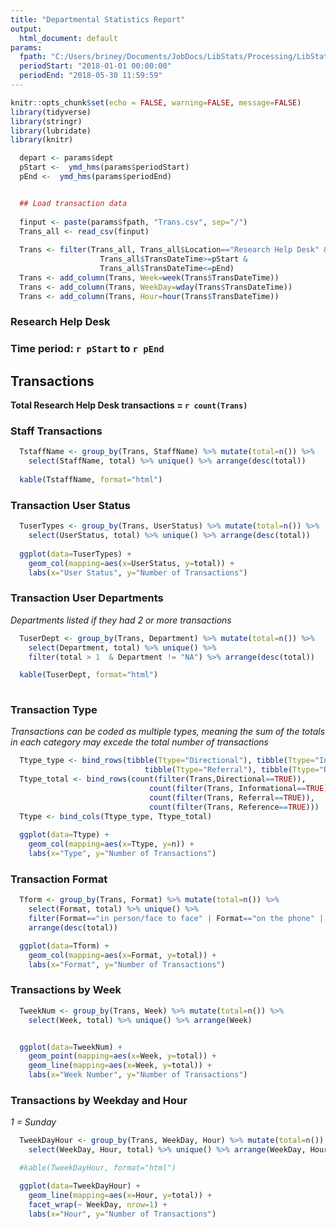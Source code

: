 ```yaml
---
title: "Departmental Statistics Report"
output:
  html_document: default
params:
  fpath: "C:/Users/briney/Documents/JobDocs/LibStats/Processing/LibStats_R/Reports/data"
  periodStart: "2018-01-01 00:00:00"
  periodEnd: "2018-05-30 11:59:59"
---
```


```r
knitr::opts_chunk$set(echo = FALSE, warning=FALSE, message=FALSE)
library(tidyverse)
library(stringr)
library(lubridate)
library(knitr)

  depart <- params$dept
  pStart <-  ymd_hms(params$periodStart)
  pEnd <-  ymd_hms(params$periodEnd)


  ## Load transaction data
  
  finput <- paste(params$fpath, "Trans.csv", sep="/")
  Trans_all <- read_csv(finput)
  
  Trans <- filter(Trans_all, Trans_all$Location=="Research Help Desk" &
                    Trans_all$TransDateTime>=pStart & 
                    Trans_all$TransDateTime<=pEnd)
  Trans <- add_column(Trans, Week=week(Trans$TransDateTime))
  Trans <- add_column(Trans, WeekDay=wday(Trans$TransDateTime))
  Trans <- add_column(Trans, Hour=hour(Trans$TransDateTime))
```

### Research Help Desk

### Time period: `r pStart` to `r pEnd`



## Transactions

__Total Research Help Desk transactions = `r count(Trans)`__

### Staff Transactions

```r
  TstaffName <- group_by(Trans, StaffName) %>% mutate(total=n()) %>% 
    select(StaffName, total) %>% unique() %>% arrange(desc(total))
  
  kable(TstaffName, format="html")

```

### Transaction User Status

```r
  TuserTypes <- group_by(Trans, UserStatus) %>% mutate(total=n()) %>% 
    select(UserStatus, total) %>% unique() %>% arrange(desc(total))
  
  ggplot(data=TuserTypes) +
    geom_col(mapping=aes(x=UserStatus, y=total)) +
    labs(x="User Status", y="Number of Transactions")
```

### Transaction User Departments

_Departments listed if they had 2 or more transactions_

```r
  TuserDept <- group_by(Trans, Department) %>% mutate(total=n()) %>% 
    select(Department, total) %>% unique() %>% 
    filter(total > 1  & Department != "NA") %>% arrange(desc(total))

  kable(TuserDept, format="html")
  
```

### Transaction Type

_Transactions can be coded as multiple types, meaning the sum of the totals
in each category may excede the total number of transactions_

```r
  Ttype_type <- bind_rows(tibble(Ttype="Directional"), tibble(Ttype="Informational"),
                              tibble(Ttype="Referral"), tibble(Ttype="Reference"))
  Ttype_total <- bind_rows(count(filter(Trans,Directional==TRUE)), 
                               count(filter(Trans, Informational==TRUE)),
                               count(filter(Trans, Referral==TRUE)),
                               count(filter(Trans, Reference==TRUE)))
  Ttype <- bind_cols(Ttype_type, Ttype_total)
  
  ggplot(data=Ttype) +
    geom_col(mapping=aes(x=Ttype, y=n)) +
    labs(x="Type", y="Number of Transactions")
```

### Transaction Format

```r
  Tform <- group_by(Trans, Format) %>% mutate(total=n()) %>% 
    select(Format, total) %>% unique() %>% 
    filter(Format=="in person/face to face" | Format=="on the phone" | Format=="over e-mail") %>% 
    arrange(desc(total))

  ggplot(data=Tform) +
    geom_col(mapping=aes(x=Format, y=total)) +
    labs(x="Format", y="Number of Transactions")
```

### Transactions by Week

```r
  TweekNum <- group_by(Trans, Week) %>% mutate(total=n()) %>% 
    select(Week, total) %>% unique() %>% arrange(Week)


  ggplot(data=TweekNum) +
    geom_point(mapping=aes(x=Week, y=total)) +
    geom_line(mapping=aes(x=Week, y=total)) +
    labs(x="Week Number", y="Number of Transactions")
```

### Transactions by Weekday and Hour

_1 = Sunday_

```r
  TweekDayHour <- group_by(Trans, WeekDay, Hour) %>% mutate(total=n()) %>% 
    select(WeekDay, Hour, total) %>% unique() %>% arrange(WeekDay, Hour)

  #kable(TweekDayHour, format="html")

  ggplot(data=TweekDayHour) +
    geom_line(mapping=aes(x=Hour, y=total)) +
    facet_wrap(~ WeekDay, nrow=1) +
    labs(x="Hour", y="Number of Transactions")
```
